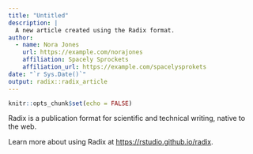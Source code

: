 ```yaml
---
title: "Untitled"
description: |
  A new article created using the Radix format.
author:
  - name: Nora Jones 
    url: https://example.com/norajones
    affiliation: Spacely Sprockets
    affiliation_url: https://example.com/spacelysprokets
date: "`r Sys.Date()`"
output: radix::radix_article
---
```


```r
knitr::opts_chunk$set(echo = FALSE)
```

Radix is a publication format for scientific and technical writing, native to the web. 

Learn more about using Radix at <https://rstudio.github.io/radix>.





